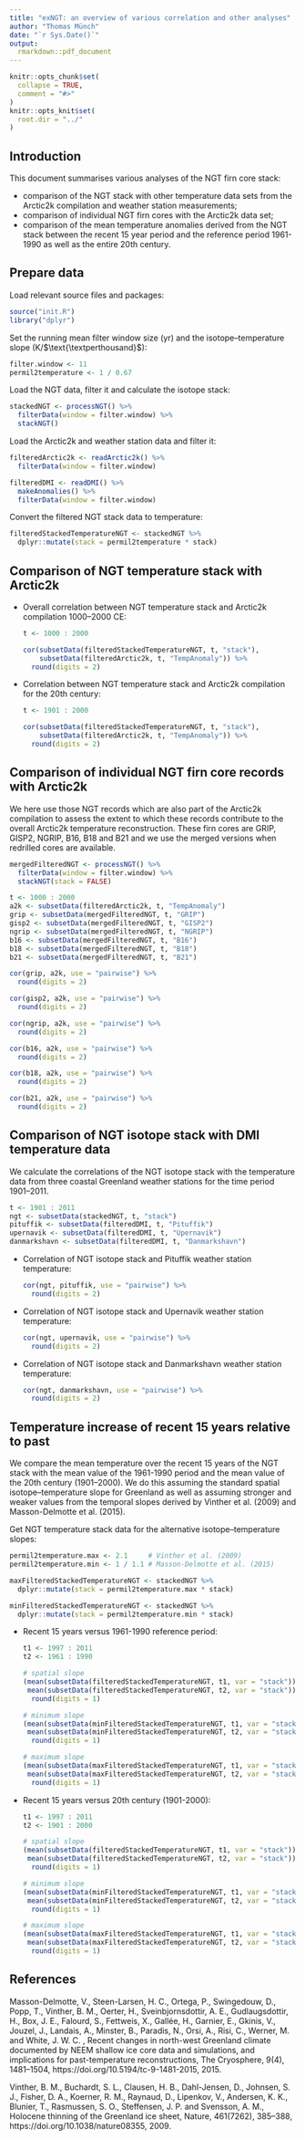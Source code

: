 ```yaml
---
title: "exNGT: an overview of various correlation and other analyses"
author: "Thomas Münch"
date: "`r Sys.Date()`"
output:
  rmarkdown::pdf_document
---
```


```r
knitr::opts_chunk$set(
  collapse = TRUE,
  comment = "#>"
)
knitr::opts_knit$set(
  root.dir = "../"
)
```

## Introduction

This document summarises various analyses of the NGT firn core stack:

* comparison of the NGT stack with other temperature data sets from the Arctic2k
  compilation and weather station measurements;
* comparison of individual NGT firn cores with the Arctic2k data set;
* comparison of the mean temperature anomalies derived from the NGT stack
  between the recent 15 year period and the reference period 1961-1990 as well
  as the entire 20th century.

## Prepare data

Load relevant source files and packages:  
```r
source("init.R")
library("dplyr")
```

Set the running mean filter window size (yr) and the isotope--temperature slope
(K/$\text{\textperthousand}$):
```r
filter.window <- 11
permil2temperature <- 1 / 0.67
```

Load the NGT data, filter it and calculate the isotope stack:
```r
stackedNGT <- processNGT() %>%
  filterData(window = filter.window) %>%
  stackNGT()
```

Load the Arctic2k and weather station data and filter it:
```r
filteredArctic2k <- readArctic2k() %>%
  filterData(window = filter.window)

filteredDMI <- readDMI() %>%
  makeAnomalies() %>%
  filterData(window = filter.window)
```

Convert the filtered NGT stack data to temperature:
```r
filteredStackedTemperatureNGT <- stackedNGT %>%
  dplyr::mutate(stack = permil2temperature * stack)
```

## Comparison of NGT temperature stack with Arctic2k

* Overall correlation between NGT temperature stack and Arctic2k compilation
  1000--2000 CE:
  ```r
  t <- 1000 : 2000

  cor(subsetData(filteredStackedTemperatureNGT, t, "stack"),
      subsetData(filteredArctic2k, t, "TempAnomaly")) %>%
    round(digits = 2)
  ```

* Correlation between NGT temperature stack and Arctic2k compilation for the
  20th century:
  ```r
  t <- 1901 : 2000

  cor(subsetData(filteredStackedTemperatureNGT, t, "stack"),
      subsetData(filteredArctic2k, t, "TempAnomaly")) %>%
    round(digits = 2)
  ```

## Comparison of individual NGT firn core records with Arctic2k

We here use those NGT records which are also part of the Arctic2k compilation to
assess the extent to which these records contribute to the overall Arctic2k
temperature reconstruction. These firn cores are GRIP, GISP2, NGRIP, B16, B18
and B21 and we use the merged versions when redrilled cores are available.

```r
mergedFilteredNGT <- processNGT() %>%
  filterData(window = filter.window) %>%
  stackNGT(stack = FALSE)

t <- 1000 : 2000
a2k <- subsetData(filteredArctic2k, t, "TempAnomaly")
grip <- subsetData(mergedFilteredNGT, t, "GRIP")
gisp2 <- subsetData(mergedFilteredNGT, t, "GISP2")
ngrip <- subsetData(mergedFilteredNGT, t, "NGRIP")
b16 <- subsetData(mergedFilteredNGT, t, "B16")
b18 <- subsetData(mergedFilteredNGT, t, "B18")
b21 <- subsetData(mergedFilteredNGT, t, "B21")
```

```r
cor(grip, a2k, use = "pairwise") %>%
  round(digits = 2)

cor(gisp2, a2k, use = "pairwise") %>%
  round(digits = 2)

cor(ngrip, a2k, use = "pairwise") %>%
  round(digits = 2)

cor(b16, a2k, use = "pairwise") %>%
  round(digits = 2)

cor(b18, a2k, use = "pairwise") %>%
  round(digits = 2)

cor(b21, a2k, use = "pairwise") %>%
  round(digits = 2)
```


## Comparison of NGT isotope stack with DMI temperature data

We calculate the correlations of the NGT isotope stack with the temperature data
from three coastal Greenland weather stations for the time period 1901--2011.
```r
t <- 1901 : 2011
ngt <- subsetData(stackedNGT, t, "stack")
pituffik <- subsetData(filteredDMI, t, "Pituffik")
upernavik <- subsetData(filteredDMI, t, "Upernavik")
danmarkshavn <- subsetData(filteredDMI, t, "Danmarkshavn")
```

* Correlation of NGT isotope stack and Pituffik weather station temperature:
  ```r
  cor(ngt, pituffik, use = "pairwise") %>%
    round(digits = 2)
  ```

* Correlation of NGT isotope stack and Upernavik weather station temperature:
  ```r
  cor(ngt, upernavik, use = "pairwise") %>%
    round(digits = 2)
```

* Correlation of NGT isotope stack and Danmarkshavn weather station temperature:
  ```r
  cor(ngt, danmarkshavn, use = "pairwise") %>%
    round(digits = 2)
```

## Temperature increase of recent 15 years relative to past

We compare the mean temperature over the recent 15 years of the NGT stack with
the mean value of the 1961-1990 period and the mean value of the 20th century
(1901--2000). We do this assuming the standard spatial isotope--temperature
slope for Greenland as well as assuming stronger and weaker values from the
temporal slopes derived by Vinther et al. (2009) and Masson-Delmotte et
al. (2015).

Get NGT temperature stack data for the alternative isotope--temperature slopes:
```r
permil2temperature.max <- 2.1     # Vinther et al. (2009)
permil2temperature.min <- 1 / 1.1 # Masson-Delmotte et al. (2015)

maxFilteredStackedTemperatureNGT <- stackedNGT %>%
  dplyr::mutate(stack = permil2temperature.max * stack)

minFilteredStackedTemperatureNGT <- stackedNGT %>%
  dplyr::mutate(stack = permil2temperature.min * stack)
```

* Recent 15 years versus 1961-1990 reference period:
  ```r
  t1 <- 1997 : 2011
  t2 <- 1961 : 1990

  # spatial slope
  (mean(subsetData(filteredStackedTemperatureNGT, t1, var = "stack")) -
   mean(subsetData(filteredStackedTemperatureNGT, t2, var = "stack"))) %>%
    round(digits = 1)

  # minimum slope
  (mean(subsetData(minFilteredStackedTemperatureNGT, t1, var = "stack")) -
   mean(subsetData(minFilteredStackedTemperatureNGT, t2, var = "stack"))) %>%
    round(digits = 1)

  # maximum slope
  (mean(subsetData(maxFilteredStackedTemperatureNGT, t1, var = "stack")) -
   mean(subsetData(maxFilteredStackedTemperatureNGT, t2, var = "stack"))) %>%
    round(digits = 1)

  ```

* Recent 15 years versus 20th century (1901-2000):
  ```r
  t1 <- 1997 : 2011
  t2 <- 1901 : 2000
  
  # spatial slope
  (mean(subsetData(filteredStackedTemperatureNGT, t1, var = "stack")) -
   mean(subsetData(filteredStackedTemperatureNGT, t2, var = "stack"))) %>%
    round(digits = 1)

  # minimum slope
  (mean(subsetData(minFilteredStackedTemperatureNGT, t1, var = "stack")) -
   mean(subsetData(minFilteredStackedTemperatureNGT, t2, var = "stack"))) %>%
    round(digits = 1)

  # maximum slope
  (mean(subsetData(maxFilteredStackedTemperatureNGT, t1, var = "stack")) -
   mean(subsetData(maxFilteredStackedTemperatureNGT, t2, var = "stack"))) %>%
    round(digits = 1)

  ```

## References

Masson-Delmotte, V., Steen-Larsen, H. C., Ortega, P., Swingedouw, D., Popp, T.,
Vinther, B. M., Oerter, H., Sveinbjornsdottir, A. E., Gudlaugsdottir, H., Box,
J. E., Falourd, S., Fettweis, X., Gallée, H., Garnier, E., Gkinis, V., Jouzel,
J., Landais, A., Minster, B., Paradis, N., Orsi, A., Risi, C., Werner, M. and
White, J. W. C. , Recent changes in north-west Greenland climate documented by
NEEM shallow ice core data and simulations, and implications for
past-temperature reconstructions, The Cryosphere, 9(4), 1481--1504,
https://doi.org/10.5194/tc-9-1481-2015, 2015.
  
Vinther, B. M., Buchardt, S. L., Clausen, H. B., Dahl-Jensen, D., Johnsen,
  S. J., Fisher, D. A., Koerner, R. M., Raynaud, D., Lipenkov, V., Andersen,
  K. K., Blunier, T., Rasmussen, S. O., Steffensen, J. P. and Svensson, A. M.,
  Holocene thinning of the Greenland ice sheet, Nature, 461(7262), 385--388,
  https://doi.org/10.1038/nature08355, 2009.

